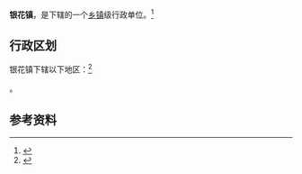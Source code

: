 {{中国乡级行政区|61/10/24/104/000}}

'''银花镇'''，是{{PRC admin/fullname|61/10/24/104/000|3}}下辖的一个[[乡镇|乡镇]]级行政单位。<ref>{{PRC admin/ref sgc|{{PRC admin/parent|61/10/24/104/000}}}}</ref>

== 行政区划 ==

银花镇下辖以下地区：<ref>{{PRC admin/ref sgc|61/10/24/104/000}}</ref>

{{PRC admin/children|61/10/24/104/000}}。

== 参考资料 ==

{{reflist}}

{{行政区划小作品}}
{{PRC admin/navcat|61/10/24/104/000}}